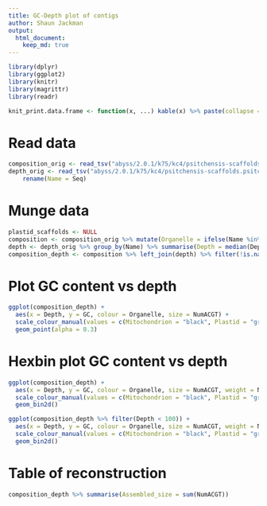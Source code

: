 ```yaml
---
title: GC-Depth plot of contigs
author: Shaun Jackman
output:
  html_document:
    keep_md: true
---
```


```r
library(dplyr)
library(ggplot2)
library(knitr)
library(magrittr)
library(readr)
```

```r
knit_print.data.frame <- function(x, ...) kable(x) %>% paste(collapse = "\n") %>% asis_output
```

# Read data
```r
composition_orig <- read_tsv("abyss/2.0.1/k75/kc4/psitchensis-scaffolds.fa.comp.tsv")
depth_orig <- read_tsv("abyss/2.0.1/k75/kc4/psitchensis-scaffolds.psitchensis.bx.atleast4.as100.bam.depth.tsv") %>%
    rename(Name = Seq)
```

# Munge data
```r
plastid_scaffolds <- NULL
composition <- composition_orig %>% mutate(Organelle = ifelse(Name %in% plastid_scaffolds, "Plastid", "Mitochondrion"))
depth <- depth_orig %>% group_by(Name) %>% summarise(Depth = median(Depth))
composition_depth <- composition %>% left_join(depth) %>% filter(!is.na(Depth) & NumACGT >= 1000)
```

# Plot GC content vs depth
```r
ggplot(composition_depth) +
  aes(x = Depth, y = GC, colour = Organelle, size = NumACGT) +
  scale_colour_manual(values = c(Mitochondrion = "black", Plastid = "green")) +
  geom_point(alpha = 0.3)
```


# Hexbin plot GC content vs depth
```r
ggplot(composition_depth) +
  aes(x = Depth, y = GC, colour = Organelle, size = NumACGT, weight = NumACGT) +
  scale_colour_manual(values = c(Mitochondrion = "black", Plastid = "green")) +
  geom_bin2d()

ggplot(composition_depth %>% filter(Depth < 100)) +
  aes(x = Depth, y = GC, colour = Organelle, size = NumACGT, weight = NumACGT) +
  scale_colour_manual(values = c(Mitochondrion = "black", Plastid = "green")) +
  geom_bin2d()
```

# Table of reconstruction
```r
composition_depth %>% summarise(Assembled_size = sum(NumACGT))
```
